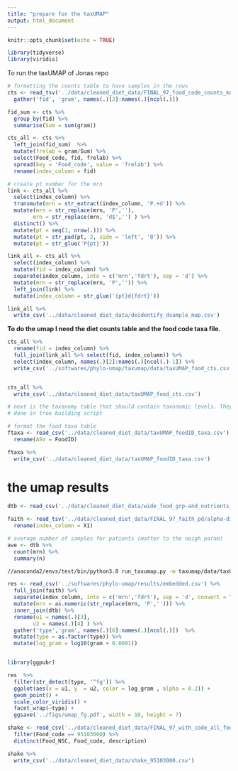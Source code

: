 ```yaml
---
title: "prepare for the taxUMAP"
output: html_document
---
```


```r
knitr::opts_chunk$set(echo = TRUE)
```

```r
library(tidyverse)
library(viridis)
```

To run the taxUMAP of Jonas repo

```r
# formatting the counts table to have samples in the rows
cts <- read_tsv('../data/cleaned_diet_data/FINAL_97_food_code_counts_matrix.tsv') %>% 
  gather('fid', 'gram', names(.)[2]:names(.)[ncol(.)])

fid_sum <- cts %>% 
  group_by(fid) %>% 
  summarise(Sum = sum(gram))

cts_all <- cts %>% 
  left_join(fid_sum)  %>% 
  mutate(frelab = gram/Sum) %>% 
  select(Food_code, fid, frelab) %>% 
  spread(key = 'Food_code', value = 'frelab') %>% 
  rename(index_column = fid)

# create pt number for the mrn
link <- cts_all %>% 
  select(index_column) %>% 
  transmute(mrn = str_extract(index_column, 'P.+d')) %>% 
  mutate(mrn = str_replace(mrn, 'P',''),
        mrn = str_replace(mrn, 'd$','') ) %>% 
  distinct() %>% 
  mutate(pt = seq(1, nrow(.))) %>% 
  mutate(pt = str_pad(pt, 2, side = 'left', '0')) %>% 
  mutate(pt = str_glue('P{pt}'))

link_all <- cts_all %>% 
  select(index_column) %>% 
  mutate(fid = index_column) %>% 
  separate(index_column, into = c('mrn','fdrt'), sep = 'd') %>% 
  mutate(mrn = str_replace(mrn, 'P','')) %>% 
  left_join(link) %>% 
  mutate(index_column = str_glue('{pt}d{fdrt}'))

link_all %>% 
  write_csv('../data/cleaned_diet_data/deidentify_dsample_map.csv')

```

**To do the umap I need the diet counts table and the food code taxa file.**

```r
cts_all %>% 
  rename(fid = index_column) %>% 
  full_join(link_all %>% select(fid, index_column)) %>% 
  select(index_column, names(.)[2]:names(.)[ncol(.)-1]) %>% 
  write_csv('../softwares/phylo-umap/taxumap/data/taxUMAP_food_cts.csv')


cts_all %>% 
  write_csv('../data/cleaned_diet_data/taxUMAP_food_cts.csv')

```
```r
# next is the taxanomy table that should contain taxonomic levels. They should be ordered from left to right in decreasing taxonomic hierarchy 
# done in tree building script
```

```r
# format the food taxa table 
ftaxa <- read_csv('../data/cleaned_diet_data/taxUMAP_foodID_taxa.csv') %>% 
  rename(ASV = FoodID)

ftaxa %>% 
  write_csv('../data/cleaned_diet_data/taxUMAP_foodID_taxa.csv')
```


# the umap results

```r
dtb <- read_csv('../data/cleaned_diet_data/wide_food_grp-and_nutrients_total.csv')

faith <- read_tsv('../data/cleaned_diet_data/FINAL_97_faith_pd/alpha-diversity.tsv') %>% 
  rename(index_column = X1)

# average number of samples for patients (matter to the neigh param)
ave <- dtb %>% 
  count(mrn) %>% 
  summary(n)


```
```bash
//anaconda2/envs/test/bin/python3.8 run_taxumap.py -m taxumap/data/taxUMAP_food_cts.csv -t taxumap/data/taxUMAP_foodID_taxa.csv --agg_levels L1/L2 --weights 5/0.1 --neigh 24 --min_dist 0.00
```


```r
res <- read_csv('../softwares/phylo-umap/results/embedded.csv') %>% 
  full_join(faith) %>% 
  separate(index_column, into = c('mrn','fdrt'), sep = 'd', convert = T) %>% 
  mutate(mrn = as.numeric(str_replace(mrn, 'P',''))) %>% 
  inner_join(dtb) %>% 
  rename(u1 = names(.)[3],
        u2 = names(.)[4] ) %>% 
  gather('type','gram', names(.)[6]:names(.)[ncol(.)])  %>% 
  mutate(type = as.factor(type)) %>% 
  mutate(log_gram = log10(gram + 0.0001))


library(ggpubr)

res  %>% 
  filter(str_detect(type, '^fg')) %>% 
  ggplot(aes(x = u1, y  = u2, color = log_gram , alpha = 0.2)) +
  geom_point() +
  scale_color_viridis() +
  facet_wrap(~type) +
  ggsave('../figs/umap_fg.pdf', width = 10, height = 7)


```

```r
shake <- read_csv('../data/cleaned_diet_data/FINAL_97_with_code_all_foods_drt.csv') %>% 
  filter(Food_code == 95103000) %>% 
  distinct(Food_NSC, Food_code, description)

shake %>% 
  write_csv('../data/cleaned_diet_data/shake_95103000.csv')
```


